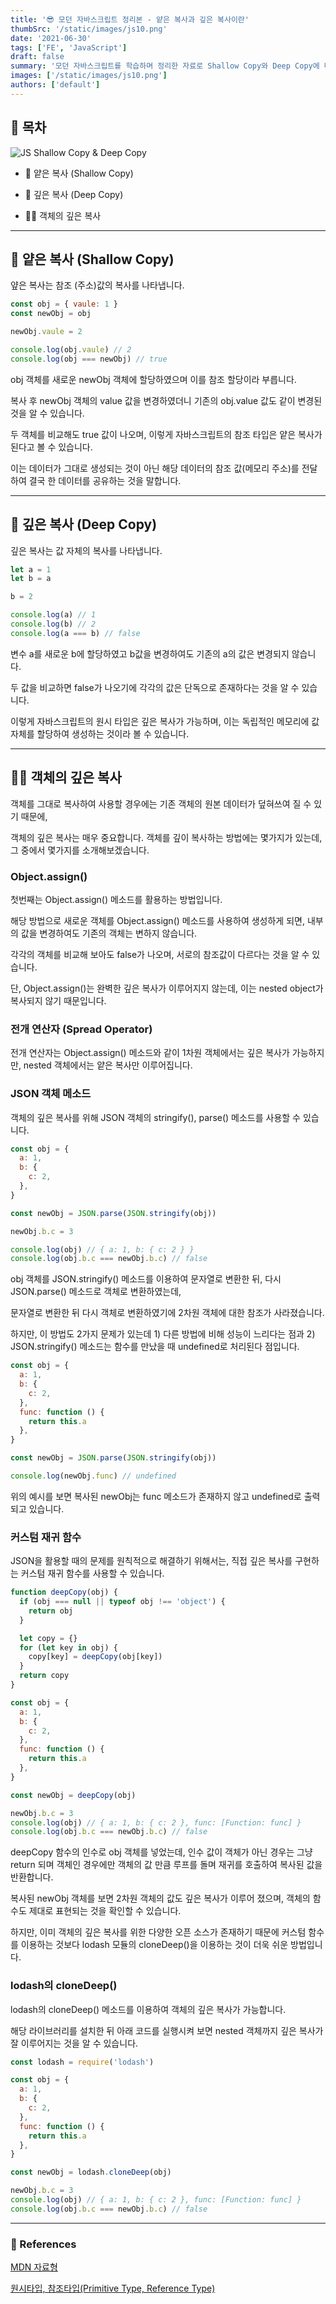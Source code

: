 ```yaml
---
title: '😎 모던 자바스크립트 정리본 - 얕은 복사과 깊은 복사이란'
thumbSrc: '/static/images/js10.png'
date: '2021-06-30'
tags: ['FE', 'JavaScript']
draft: false
summary: '모던 자바스크립트를 학습하며 정리한 자료로 Shallow Copy와 Deep Copy에 대해 설명합니다.'
images: ['/static/images/js10.png']
authors: ['default']
---
```


## 📌 목차

![JS Shallow Copy & Deep Copy](/static/images/js10.png)

- 🚰 얕은 복사 (Shallow Copy)

- 🌊 깊은 복사 (Deep Copy)

- 🏊🏻 객체의 깊은 복사

---

## 🚰 얕은 복사 (Shallow Copy)

얖은 복사는 참조 (주소)값의 복사를 나타냅니다.

```javascript
const obj = { vaule: 1 }
const newObj = obj

newObj.vaule = 2

console.log(obj.vaule) // 2
console.log(obj === newObj) // true
```

obj 객체를 새로운 newObj 객체에 할당하였으며 이를 참조 할당이라 부릅니다.

복사 후 newObj 객체의 value 값을 변경하였더니 기존의 obj.value 값도 같이 변경된 것을 알 수 있습니다.

두 객체를 비교해도 true 값이 나오며, 이렇게 자바스크립트의 참조 타입은 얕은 복사가 된다고 볼 수 있습니다.

이는 데이터가 그대로 생성되는 것이 아닌 해당 데이터의 참조 값(메모리 주소)를 전달하여 결국 한 데이터를 공유하는 것을 말합니다.

---

## 🌊 깊은 복사 (Deep Copy)

깊은 복사는 값 자체의 복사를 나타냅니다.

```javascript
let a = 1
let b = a

b = 2

console.log(a) // 1
console.log(b) // 2
console.log(a === b) // false
```

변수 a를 새로운 b에 할당하였고 b값을 변경하여도 기존의 a의 값은 변경되지 않습니다.

두 값을 비교하면 false가 나오기에 각각의 값은 단독으로 존재하다는 것을 알 수 있습니다.

이렇게 자바스크립트의 원시 타입은 깊은 복사가 가능하며, 이는 독립적인 메모리에 값 자체를 할당하여 생성하는 것이라 볼 수 있습니다.

---

## 🏊🏻 객체의 깊은 복사

객체를 그대로 복사하여 사용할 경우에는 기존 객체의 원본 데이터가 덮혀쓰여 질 수 있기 때문에,

객체의 깊은 복사는 매우 중요합니다. 객체를 깊이 복사하는 방법에는 몇가지가 있는데, 그 중에서 몇가지를 소개해보겠습니다.

### Object.assign()

첫번째는 Object.assign() 메소드를 활용하는 방법입니다.

해당 방법으로 새로운 객체를 Object.assign() 메소드를 사용하여 생성하게 되면, 내부의 값을 변경하여도 기존의 객체는 변하지 않습니다.

각각의 객체를 비교해 보아도 false가 나오며, 서로의 참조값이 다르다는 것을 알 수 있습니다.

단, Object.assign()는 완벽한 깊은 복사가 이루어지지 않는데, 이는 nested object가 복사되지 않기 때문입니다.

### 전개 연산자 (Spread Operator)

전개 연산자는 Object.assign() 메소드와 같이 1차원 객체에서는 깊은 복사가 가능하지만, nested 객체에서는 얕은 복사만 이루어집니다.

### JSON 객체 메소드

객체의 깊은 복사를 위해 JSON 객체의 stringify(), parse() 메소드를 사용할 수 있습니다.

```javascript
const obj = {
  a: 1,
  b: {
    c: 2,
  },
}

const newObj = JSON.parse(JSON.stringify(obj))

newObj.b.c = 3

console.log(obj) // { a: 1, b: { c: 2 } }
console.log(obj.b.c === newObj.b.c) // false
```

obj 객체를 JSON.stringify() 메소드를 이용하여 문자열로 변환한 뒤, 다시 JSON.parse() 메소드로 객체로 변환하였는데,

문자열로 변환한 뒤 다시 객체로 변환하였기에 2차원 객체에 대한 참조가 사라졌습니다.

하지만, 이 방법도 2가지 문제가 있는데 1) 다른 방법에 비해 성능이 느리다는 점과 2) JSON.stringify() 메소드는 함수를 만났을 때 undefined로 처리된다 점입니다.

```javascript
const obj = {
  a: 1,
  b: {
    c: 2,
  },
  func: function () {
    return this.a
  },
}

const newObj = JSON.parse(JSON.stringify(obj))

console.log(newObj.func) // undefined
```

위의 예시를 보면 복사된 newObj는 func 메소드가 존재하지 않고 undefined로 출력되고 있습니다.

### 커스텀 재귀 함수

JSON을 활용할 때의 문제를 원칙적으로 해결하기 위해서는, 직접 깊은 복사를 구현하는 커스텀 재귀 함수를 사용할 수 있습니다.

```javascript
function deepCopy(obj) {
  if (obj === null || typeof obj !== 'object') {
    return obj
  }

  let copy = {}
  for (let key in obj) {
    copy[key] = deepCopy(obj[key])
  }
  return copy
}

const obj = {
  a: 1,
  b: {
    c: 2,
  },
  func: function () {
    return this.a
  },
}

const newObj = deepCopy(obj)

newObj.b.c = 3
console.log(obj) // { a: 1, b: { c: 2 }, func: [Function: func] }
console.log(obj.b.c === newObj.b.c) // false
```

deepCopy 함수의 인수로 obj 객체를 넣었는데, 인수 값이 객체가 아닌 경우는 그냥 return 되며 객체인 경우에만 객체의 값 만큼 루프를 돌며 재귀를 호출하여 복사된 값을 반환합니다.

복사된 newObj 객체를 보면 2차원 객체의 값도 깊은 복사가 이루어 졌으며, 객체의 함수도 제대로 표현되는 것을 확인할 수 있습니다.

하지만, 이미 객체의 깊은 복사를 위한 다양한 오픈 소스가 존재하기 때문에 커스텀 함수를 이용하는 것보다 lodash 모듈의 cloneDeep()을 이용하는 것이 더욱 쉬운 방법입니다.

### lodash의 cloneDeep()

lodash의 cloneDeep() 메소드를 이용하여 객체의 깊은 복사가 가능합니다.

해당 라이브러리를 설치한 뒤 아래 코드를 실행시켜 보면 nested 객체까지 깊은 복사가 잘 이루어지는 것을 알 수 있습니다.

```javascript
const lodash = require('lodash')

const obj = {
  a: 1,
  b: {
    c: 2,
  },
  func: function () {
    return this.a
  },
}

const newObj = lodash.cloneDeep(obj)

newObj.b.c = 3
console.log(obj) // { a: 1, b: { c: 2 }, func: [Function: func] }
console.log(obj.b.c === newObj.b.c) // false
```

---

### 🔗 References

[MDN 자료형](https://developer.mozilla.org/ko/docs/Web/JavaScript/Data_structures)

[원시타입, 참조타입(Primitive Type, Reference Type)](https://velog.io/@gillog/%EC%9B%90%EC%8B%9C%ED%83%80%EC%9E%85-%EC%B0%B8%EC%A1%B0%ED%83%80%EC%9E%85Primitive-Type-Reference-Type)
